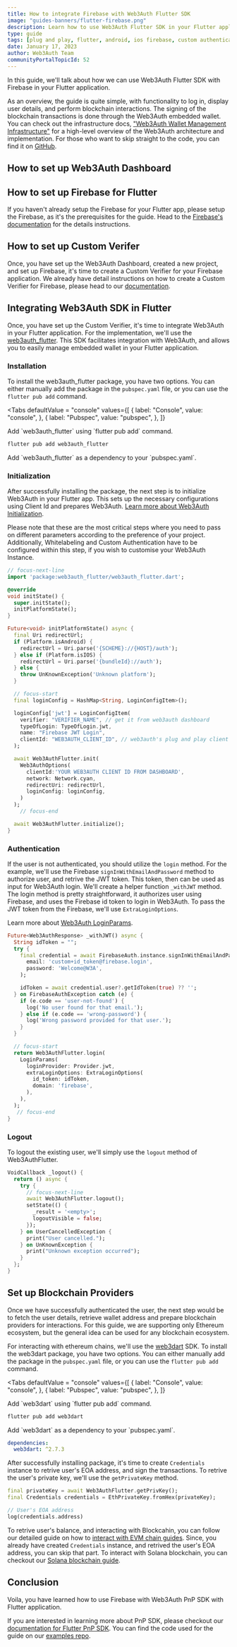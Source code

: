 ```yaml
---
title: How to integrate Firebase with Web3Auth Flutter SDK
image: "guides-banners/flutter-firebase.png"
description: Learn how to use Web3Auth Flutter SDK in your Flutter application with Firebase.
type: guide
tags: [plug and play, flutter, android, ios firebase, custom authentication, evm]
date: January 17, 2023
author: Web3Auth Team
communityPortalTopicId: 52
---
```




<SEO
  title="How to integrate Firebase with Web3Auth Flutter SDK"
  description="Learn how to use Web3Auth Flutter SDK in your Flutter application with Firebase."
  image="https://web3auth.io/docs/guides-banners/flutter-firebase.png"
  slug="/guides/flutter-firebase"
/>

In this guide, we'll talk about how we can use Web3Auth Flutter SDK with Firebase in your Flutter
application.

As an overview, the guide is quite simple, with functionality to log in, display user details, and
perform blockchain interactions. The signing of the blockchain transactions is done through the
Web3Auth embedded wallet. You can check out the infrastructure docs,
["Web3Auth Wallet Management Infrastructure"](/docs/infrastructure) for a high-level overview of the
Web3Auth architecture and implementation. For those who want to skip straight to the code, you can
find it on
[GitHub](https://github.com/Web3Auth/web3auth-pnp-examples/tree/main/flutter/flutter-firebase-example).

## How to set up Web3Auth Dashboard

<SetupWeb3AuthDashboard />

## How to set up Firebase for Flutter

If you haven't already setup the Firebase for your Flutter app, please setup the Firebase, as it's
the prerequisites for the guide. Head to the
[Firebase's documentation](https://firebase.google.com/docs/flutter/setup) for the details
instructions.

## How to set up Custom Verifer

Once, you have set up the Web3Auth Dashboard, created a new project, and set up Firebase, it's time
to create a Custom Verifier for your Firebase application. We already have detail instructions on
how to create a Custom Verifier for Firebase, please head to our
[documentation](https://web3auth.io/docs/auth-provider-setup/authentication-service-providers/firebase-service-provider).

## Integrating Web3Auth SDK in Flutter

Once, you have set up the Custom Verifier, it's time to integrate Web3Auth in your Flutter
application. For the implementation, we'll use the
[web3auth_flutter](https://pub.dev/packages/web3auth_flutter). This SDK facilitates integration with
Web3Auth, and allows you to easily manage embedded wallet in your Flutter application.

### Installation

To install the web3auth_flutter package, you have two options. You can either manually add the
package in the `pubspec.yaml` file, or you can use the `flutter pub add` command.

<Tabs defaultValue = "console"
  values={[
    { label: "Console", value: "console", },
    { label: "Pubspec", value: "pubspec", },
  ]}
>

<TabItem value="console">
Add `web3auth_flutter` using `flutter pub add` command.

```sh
flutter pub add web3auth_flutter
```

</TabItem>

<TabItem value="pubspec">
Add `web3auth_flutter` as a dependency to your `pubspec.yaml`.

<PubspecInstallation />

</TabItem>
</Tabs>

### Initialization

After successfully installing the package, the next step is to initialize Web3Auth in your Flutter
app. This sets up the necessary configurations using Client Id and prepares Web3Auth.
[Learn more about Web3Auth Initialization](/docs/sdk/mobile/pnp/flutter/initialize).

Please note that these are the most critical steps where you need to pass on different parameters
according to the preference of your project. Additionally, Whitelabeling and Custom Authentication
have to be configured within this step, if you wish to customise your Web3Auth Instance.

```dart
// focus-next-line
import 'package:web3auth_flutter/web3auth_flutter.dart';

@override
void initState() {
  super.initState();
  initPlatformState();
}

Future<void> initPlatformState() async {
  final Uri redirectUrl;
  if (Platform.isAndroid) {
    redirectUrl = Uri.parse('{SCHEME}://{HOST}/auth');
  } else if (Platform.isIOS) {
    redirectUrl = Uri.parse('{bundleId}://auth');
  } else {
    throw UnKnownException('Unknown platform');
  }

  // focus-start
  final loginConfig = HashMap<String, LoginConfigItem>();

  loginConfig['jwt'] = LoginConfigItem(
    verifier: "VERIFIER_NAME", // get it from web3auth dashboard
    typeOfLogin: TypeOfLogin.jwt,
    name: "Firebase JWT Login",
    clientId: "WEB3AUTH_CLIENT_ID", // web3auth's plug and play client id
  );

  await Web3AuthFlutter.init(
    Web3AuthOptions(
      clientId:'YOUR WEB3AUTH CLIENT ID FROM DASHBOARD',
      network: Network.cyan,
      redirectUri: redirectUrl,
      loginConfig: loginConfig,
    )
  );
    // focus-end

  await Web3AuthFlutter.initialize();
}
```

### Authentication

If the user is not authenticated, you should utilize the `login` method. For the example, we'll use
the Firebase `signInWithEmailAndPassword` method to authorize user, and retrive the JWT token. This
token, then can be used as input for Web3Auth login. We'll create a helper function `_withJWT`
method. The login method is pretty straightforward, it authorizes user using Firebase, and uses the
Firebase id token to login in Web3Auth. To pass the JWT token from the Firebase, we'll use
`ExtraLoginOptions`.

Learn more about [Web3Auth LoginParams](/docs/sdk/mobile/pnp/flutter/usage#arguments).

```dart
Future<Web3AuthResponse> _withJWT() async {
  String idToken = "";
  try {
    final credential = await FirebaseAuth.instance.signInWithEmailAndPassword(
      email: 'custom+id_token@firebase.login',
      password: 'Welcome@W3A',
    );

    idToken = await credential.user?.getIdToken(true) ?? '';
  } on FirebaseAuthException catch (e) {
    if (e.code == 'user-not-found') {
      log('No user found for that email.');
    } else if (e.code == 'wrong-password') {
      log('Wrong password provided for that user.');
    }
  }

  // focus-start
  return Web3AuthFlutter.login(
    LoginParams(
      loginProvider: Provider.jwt,
      extraLoginOptions: ExtraLoginOptions(
        id_token: idToken,
        domain: 'firebase',
      ),
    ),
  );
   // focus-end
}
```

### Logout

To logout the existing user, we'll simply use the `logout` method of Web3AuthFlutter.

```dart
VoidCallback _logout() {
  return () async {
    try {
      // focus-next-line
      await Web3AuthFlutter.logout();
      setState(() {
        _result = '<empty>';
        logoutVisible = false;
      });
    } on UserCancelledException {
      print("User cancelled.");
    } on UnKnownException {
      print("Unknown exception occurred");
    }
  };
}
```

## Set up Blockchain Providers

Once we have successfully authenticated the user, the next step would be to fetch the user details,
retrieve wallet address and prepare blockchain providers for interactions. For this guide, we are
supporting only Ethereum ecosystem, but the general idea can be used for any blockchain ecosystem.

For interacting with ethereum chains, we'll use the [web3dart](https://pub.dev/packages/web3dart)
SDK. To install the web3dart package, you have two options. You can either manually add the package
in the `pubspec.yaml` file, or you can use the `flutter pub add` command.

<Tabs defaultValue = "console"
  values={[
    { label: "Console", value: "console", },
    { label: "Pubspec", value: "pubspec", },
  ]}
>

<TabItem value="console">
Add `web3dart` using `flutter pub add` command.

```sh
flutter pub add web3dart
```

</TabItem>

<TabItem value="pubspec">
Add `web3dart` as a dependency to your `pubspec.yaml`.

```yaml
dependencies:
  web3dart: ^2.7.3
```

</TabItem>
</Tabs>

After successfully installing package, it's time to create `Credentials` instance to retrive user's
EOA address, and sign the transactions. To retrive the user's private key, we'll use the
`getPrivateKey` method.

```dart
final privateKey = await Web3AuthFlutter.getPrivKey();
final Credentials credentials = EthPrivateKey.fromHex(privateKey);

// User's EOA address
log(credentials.address)
```

To retrive user's balance, and interacting with Blockcahin, you can follow our detailed guide on how
to [interact with EVM chain guides](/docs/connect-blockchain/evm/ethereum/flutter#get-balance).
Since, you already have created `Credentials` instance, and retrived the user's EOA address, you can
skip that part. To interact with Solana blockchain, you can checkout our
[Solana blockchain guide](/docs/connect-blockchain/solana/flutter).

## Conclusion

Voila, you have learned how to use Firebase with Web3Auth PnP SDK with Flutter application.

If you are interested in learning more about PnP SDK, please checkout our
[documentation for Flutter PnP SDK](/docs/sdk/mobile/pnp/flutter/). You can find the code used for
the guide on our
[examples repo](https://github.com/Web3Auth/web3auth-pnp-examples/tree/main/flutter/flutter-firebase-example).
